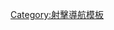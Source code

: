 {{Navbox with collapsible groups
|name = 世界射擊錦標賽
|title = [[世界射擊錦標賽]]
|state = {{{state|autocollapse}}}
|listclass = hlist

|state1 = collapsed
|list1 =
* [[1897年世界射擊錦標賽|1897]]
* [[1898年世界射擊錦標賽|1898]]
* [[1899年世界射擊錦標賽|1899]]
* 1900 ([[1900年夏季奧林匹克運動會射擊比賽|奧運]])
* [[1901年世界射擊錦標賽|1901]]
* [[1902年世界射擊錦標賽|1902]]
* [[1903年世界射擊錦標賽|1903]]
* [[1904年世界射擊錦標賽|1904]]
* [[1905年世界射擊錦標賽|1905]]
* [[1906年世界射擊錦標賽|1906]]
* [[1907年世界射擊錦標賽|1907]]
* [[1908年世界射擊錦標賽|1908]]
* [[1909年世界射擊錦標賽|1909]]
* [[1910年世界射擊錦標賽|1910]]
* [[1911年世界射擊錦標賽|1911]]
* [[1912年世界射擊錦標賽|1912]]
* [[1913年世界射擊錦標賽|1913]]
* [[1914年世界射擊錦標賽|1914]]
* [[1921年世界射擊錦標賽|1921]]
* [[1922年世界射擊錦標賽|1922]]
* [[1923年世界射擊錦標賽|1923]]
* [[1924年世界射擊錦標賽|1924]]
* [[1925年世界射擊錦標賽|1925]]
* [[1927年世界射擊錦標賽|1927]]
* [[1928年世界射擊錦標賽|1928]]
* [[1929年世界射擊錦標賽|1929]]
* [[1930年世界射擊錦標賽|1930]]
* [[1931年世界射擊錦標賽|1931]]
* [[1933年世界射擊錦標賽|1933]]
* [[1935年世界射擊錦標賽|1935]]
* [[1937年世界射擊錦標賽|1937]]
* [[1939年世界射擊錦標賽|1939]]
* [[1947年世界射擊錦標賽|1947]]
* [[1949年世界射擊錦標賽|1949]]
* [[1952年世界射擊錦標賽|1952]]
* [[1954年世界射擊錦標賽|1954]]
* [[1958年世界射擊錦標賽|1958]]
* [[1962年世界射擊錦標賽|1962]]
* [[1966年世界射擊錦標賽|1966]]
* [[1970年世界射擊錦標賽|1970]]
* [[1974年世界射擊錦標賽|1974]]
* [[1978年世界射擊錦標賽|1978]]
* [[1982年世界射擊錦標賽|1982]]
* [[1986年世界射擊錦標賽|1986]]
* [[1990年世界射擊錦標賽|1990]]
* [[1994年世界射擊錦標賽|1994]]
* [[1998年世界射擊錦標賽|1998]]
* [[2002年世界射擊錦標賽|2002]]
* [[2006年世界射擊錦標賽|2006]]
* [[2010年世界射擊錦標賽|2010]]
* [[2014年世界射擊錦標賽|2014]]

|group2 = 獨立飛靶錦標賽
|state2 = uncollapsed
|list2 =
* [[1934年世界飛靶射擊錦標賽|1934]]
* [[1936年世界飛靶射擊錦標賽|1936]]
* [[1938年世界飛靶射擊錦標賽|1938]]
* [[1950年世界飛靶射擊錦標賽|1950]]
* [[1959年世界飛靶射擊錦標賽|1959]]
* [[1961年世界飛靶和移動靶射擊錦標賽|1961]]
* [[1965年世界飛靶射擊錦標賽|1965]]
* [[1967年世界飛靶和移動靶射擊錦標賽|1967]]
* [[1969年世界飛靶射擊錦標賽|1969]]
* [[1971年世界飛靶射擊錦標賽|1971]]
* [[1973年世界飛靶和移動靶射擊錦標賽|1973]]
* [[1975年世界飛靶和移動靶射擊錦標賽|1975]]
* [[1977年世界飛靶射擊錦標賽|1977]]
* [[1979年世界飛靶射擊錦標賽|1979]]
* [[1981年世界飛靶射擊錦標賽|1981]]
* [[1983年世界飛靶和移動靶射擊錦標賽|1983]]
* [[1985年世界飛靶射擊錦標賽|1985]]
* [[1987年世界飛靶射擊錦標賽|1987]]
* [[1989年世界飛靶射擊錦標賽|1989]]
* [[1991年世界飛靶射擊錦標賽|1991]]
* [[1993年世界飛靶射擊錦標賽|1993]]
* [[1995年世界飛靶射擊錦標賽|1995]]
* [[1997年世界飛靶射擊錦標賽|1997]]
* [[1999年世界飛靶射擊錦標賽|1999]]
* [[2001年世界飛靶射擊錦標賽|2001]]
* [[2003年世界飛靶射擊錦標賽|2003]]
* [[2005年世界飛靶射擊錦標賽|2005]]
* [[2007年世界飛靶射擊錦標賽|2007]]
* [[2009年世界飛靶射擊錦標賽|2009]]
* ''[[2011年世界飛靶射擊錦標賽|2011]]''

|group3 = 獨立移動靶錦標賽
|state3 = uncollapsed
|list3=
* [[1961年世界飛靶和移動靶射擊錦標賽|1961]]
* [[1967年世界飛靶和移動靶射擊錦標賽|1967]]
* [[1969年世界移動靶射擊錦標賽|1969]]
* [[1973年世界飛靶和移動靶射擊錦標賽|1973]]
* [[1975年世界飛靶和移動靶射擊錦標賽|1975]]
* [[1979年世界移動靶射擊錦標賽|1979]]
* [[1981年世界移動靶射擊錦標賽|1981]]
* [[1983年世界飛靶和移動靶射擊錦標賽|1983]]
* [[2008年世界移動靶射擊錦標賽|2008]]
* [[2009年世界移動靶射擊錦標賽|2009]]
* [[2012年世界移動靶射擊錦標賽|2012]]

|group4 = 獨立空氣槍錦標賽
|state4 = uncollapsed
|list4 =
* [[1979年世界空氣槍射擊錦標賽|1979]]
* [[1981年世界空氣槍射擊錦標賽|1981]]
* [[1983年世界空氣槍射擊錦標賽|1983]]
* [[1985年世界空氣槍射擊錦標賽|1985]]
* [[1987年世界空氣槍射擊錦標賽|1987]]
* [[1989年世界空氣槍射擊錦標賽|1989]]
* [[1991年世界空氣槍射擊錦標賽|1991]]
}}<noinclude>
{{collapsible option}}
[[Category:射擊導航模板]]</noinclude>